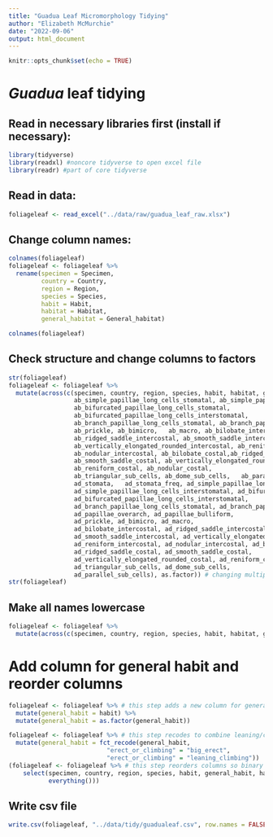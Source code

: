 ```yaml
---
title: "Guadua Leaf Micromorphology Tidying"
author: "Elizabeth McMurchie"
date: "2022-09-06"
output: html_document
---
```


```r
knitr::opts_chunk$set(echo = TRUE)
```

# *Guadua* leaf tidying

## Read in necessary libraries first (install if necessary):
```r
library(tidyverse)
library(readxl) #noncore tidyverse to open excel file
library(readr) #part of core tidyverse
```

## Read in data: 
```r
foliageleaf <- read_excel("../data/raw/guadua_leaf_raw.xlsx")
```


## Change column names:
```r
colnames(foliageleaf)
foliageleaf <- foliageleaf %>% 
  rename(specimen = Specimen,
         country = Country, 
         region = Region, 
         species = Species,
         habit = Habit,
         habitat = Habitat,
         general_habitat = General_habitat)

colnames(foliageleaf)
```

## Check structure and change columns to factors
```r
str(foliageleaf)
foliageleaf <- foliageleaf %>%
  mutate(across(c(specimen, country, region, species, habit, habitat, general_habitat,
                  ab_simple_papillae_long_cells_stomatal, ab_simple_papillae_long_cells_interstomatal,
                  ab_bifurcated_papillae_long_cells_stomatal,
                  ab_bifurcated_papillae_long_cells_interstomatal,
                  ab_branch_papillae_long_cells_stomatal, ab_branch_papillae_long_cells_interstomatal,
                  ab_prickle, ab_bimicro,	ab_macro, ab_bilobate_intercostal,
                  ab_ridged_saddle_intercostal, ab_smooth_saddle_intercostal,
                  ab_vertically_elongated_rounded_intercostal, ab_reniform_intercostal,
                  ab_nodular_intercostal, ab_bilobate_costal,ab_ridged_saddle_costal,
                  ab_smooth_saddle_costal, ab_vertically_elongated_rounded_costal, 
                  ab_reniform_costal, ab_nodular_costal,
                  ab_triangular_sub_cells, ab_dome_sub_cells,	ab_parallel_sub_cells,
                  ad_stomata,	ad_stomata_freq, ad_simple_papillae_long_cells_stomatal,
                  ad_simple_papillae_long_cells_interstomatal, ad_bifurcated_papillae_long_cells_stomatal,
                  ad_bifurcated_papillae_long_cells_interstomatal,
                  ad_branch_papillae_long_cells_stomatal, ad_branch_papillae_long_cells_interstomatal,
                  ad_papillae_overarch, ad_papillae_bulliform, 
                  ad_prickle, ad_bimicro, ad_macro,
                  ad_bilobate_intercostal, ad_ridged_saddle_intercostal,
                  ad_smooth_saddle_intercostal, ad_vertically_elongated_rounded_intercostal,
                  ad_reniform_intercostal, ad_nodular_intercostal, ad_bilobate_costal,
                  ad_ridged_saddle_costal, ad_smooth_saddle_costal,
                  ad_vertically_elongated_rounded_costal, ad_reniform_costal, ad_nodular_costal,
                  ad_triangular_sub_cells, ad_dome_sub_cells,
                  ad_parallel_sub_cells), as.factor)) # changing multiple columns to factors 
str(foliageleaf)
```

## Make all names lowercase
```r
foliageleaf <- foliageleaf %>%
  mutate(across(c(specimen, country, region, species, habit, habitat, general_habitat), tolower))
```

# Add column for general habit and reorder columns
```r
foliageleaf <- foliageleaf %>% # this step adds a new column for general habit
  mutate(general_habit = habit) %>%
  mutate(general_habit = as.factor(general_habit))

foliageleaf <- foliageleaf %>% # this step recodes to combine leaning/climbing and big erect habits
  mutate(general_habit = fct_recode(general_habit, 
                           "erect_or_climbing" = "big_erect", 
                           "erect_or_climbing" = "leaning_climbing"))
(foliageleaf <- foliageleaf %>% # this step reorders columns so binary data are placed last
    select(specimen, country, region, species, habit, general_habit, habitat, general_habitat, 
           everything()))
```


## Write csv file
```r
write.csv(foliageleaf, "../data/tidy/guadualeaf.csv", row.names = FALSE)
```

